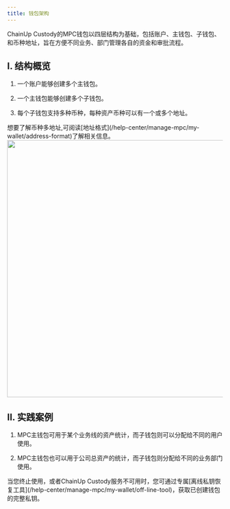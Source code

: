 ---
title: 钱包架构
---

ChainUp Custody的MPC钱包以四层结构为基础，包括账户、主钱包、子钱包、和币种地址，旨在方便不同业务、部门管理各自的资金和审批流程。



## I. 结构概览

1. 一个账户能够创建多个主钱包。

2. 一个主钱包能够创建多个子钱包。

3. 每个子钱包支持多种币种，每种资产币种可以有一个或多个地址。

<Tip> 
想要了解币种多地址,可阅读[地址格式](/help-center/manage-mpc/my-wallet/address-format)了解相关信息。
</Tip>




<div className="w-full flex items-center justify-center">
    <img src="/images/help-center/mpc-frame1-cn.png" width="600"/>
</div>

## II. 实践案例

1. MPC主钱包可用于某个业务线的资产统计，而子钱包则可以分配给不同的用户使用。

2. MPC主钱包也可以用于公司总资产的统计，而子钱包则分配给不同的业务部门使用。

<Tip> 
当您终止使用，或者ChainUp Custody服务不可用时，您可通过专属[离线私钥恢复工具](/help-center/manage-mpc/my-wallet/off-line-tool)，获取已创建钱包的完整私钥。
</Tip>

